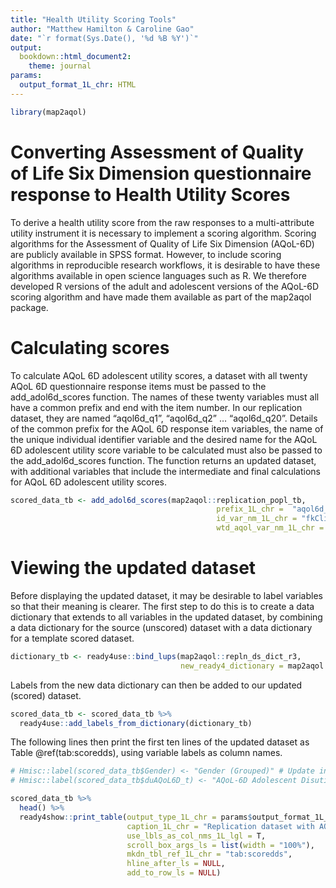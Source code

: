 ```yaml
---
title: "Health Utility Scoring Tools"
author: "Matthew Hamilton & Caroline Gao"
date: "`r format(Sys.Date(), '%d %B %Y')`"
output: 
  bookdown::html_document2:
    theme: journal
params:
  output_format_1L_chr: HTML
---
```


```r
library(map2aqol)
```
# Converting Assessment of Quality of Life Six Dimension questionnaire response to Health Utility Scores
To derive a health utility score from the raw responses to a multi-attribute utility instrument it is necessary to implement a scoring algorithm. Scoring algorithms for the Assessment of Quality of Life Six Dimension (AQoL-6D) are publicly available in SPSS format. However, to include scoring algorithms in reproducible research workflows, it is desirable to have these algorithms available in open science languages such as R. We therefore developed R versions of the adult and adolescent versions of the AQoL-6D scoring algorithm and have made them available as part of the map2aqol package.

# Calculating scores
To calculate AQoL 6D adolescent utility scores, a dataset with all twenty AQoL 6D questionnaire response items must be passed to the add_adol6d_scores function. The names of these twenty variables must all have a common prefix and end with the item number. In our replication dataset, they are named "aqol6d_q1", "aqol6d_q2" ... "aqol6d_q20". Details of the common prefix for the AQoL 6D response item variables, the name of the unique individual identifier variable and the desired name for the AQoL 6D adolescent utility score variable to be calculated must also be passed to the add_adol6d_scores function. The function returns an updated dataset, with additional variables that include the intermediate and final calculations for AQoL 6D adolescent utility scores.

```r
scored_data_tb <- add_adol6d_scores(map2aqol::replication_popl_tb,
                                              prefix_1L_chr =  "aqol6d_q",
                                              id_var_nm_1L_chr = "fkClientID",
                                              wtd_aqol_var_nm_1L_chr = "aqol6d_total_w") 
```

# Viewing the updated dataset
Before displaying the updated dataset, it may be desirable to label variables so that their meaning is clearer. The first step to do this is to create a data dictionary that extends to all variables in the updated dataset, by combining a data dictionary for the source (unscored) dataset with a data dictionary for a template scored dataset.

```r
dictionary_tb <- ready4use::bind_lups(map2aqol::repln_ds_dict_r3,
                                      new_ready4_dictionary = map2aqol::aqol_scrg_dict_r3)
```

Labels from the new data dictionary can then be added to our updated (scored) dataset.

```r
scored_data_tb <- scored_data_tb %>%
  ready4use::add_labels_from_dictionary(dictionary_tb)
```

The following lines then print the first ten lines of the updated dataset as Table \@ref(tab:scoredds), using variable labels as column names.

```r
# Hmisc::label(scored_data_tb$Gender) <- "Gender (Grouped)" # Update in map2aqol
# Hmisc::label(scored_data_tb$duAQoL6D_t) <- "AQoL-6D Adolescent Disutility Score (Validation)"
```

```r
scored_data_tb %>%
  head() %>%
  ready4show::print_table(output_type_1L_chr = params$output_format_1L_chr,
                          caption_1L_chr = "Replication dataset with AQoL scores", 
                          use_lbls_as_col_nms_1L_lgl = T, 
                          scroll_box_args_ls = list(width = "100%"), 
                          mkdn_tbl_ref_1L_chr = "tab:scoredds", 
                          hline_after_ls = NULL, 
                          add_to_row_ls = NULL)
```

